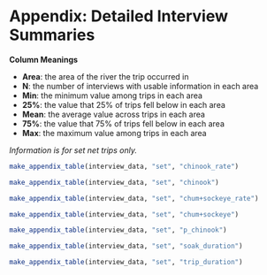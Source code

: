 
\clearpage
\setcounter{figure}{0}
\setcounter{table}{0}
\renewcommand\thefigure{A\arabic{figure}}
\renewcommand\thetable{A\arabic{table}}

# Appendix: Detailed Interview Summaries {-}

**Column Meanings**

* **Area**: the area of the river the trip occurred in
* **N**: the number of interviews with usable information in each area
* **Min**: the minimum value among trips in each area
* **25%**: the value that 25% of trips fell below in each area
* **Mean**: the average value across trips in each area
* **75%**: the value that 75% of trips fell below in each area
* **Max**: the maximum value among trips in each area

_Information is for set net trips only._

```r
make_appendix_table(interview_data, "set", "chinook_rate")
```

```r
make_appendix_table(interview_data, "set", "chinook")
```

```r
make_appendix_table(interview_data, "set", "chum+sockeye_rate")
```

```r
make_appendix_table(interview_data, "set", "chum+sockeye")
```

```r
make_appendix_table(interview_data, "set", "p_chinook")
```

```r
make_appendix_table(interview_data, "set", "soak_duration")
```

```r
make_appendix_table(interview_data, "set", "trip_duration")
```
